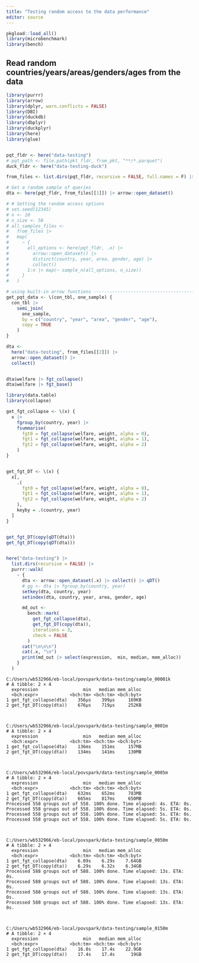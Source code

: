 ```yaml
---
title: "Testing random access to the data performance"
editor: source
---
```


```r
pkgload::load_all()
library(microbenchmark)
library(bench)
```

## Read random countries/years/areas/genders/ages from the data

```r
library(purrr)
library(arrow)
library(dplyr, warn.conflicts = FALSE)
library(DBI)
library(duckdb)
library(dbplyr)
library(duckplyr)
library(here)
library(glue)


pqt_fldr <- here("data-testing")
# pqt_path <- file.path(pkt_fldr, from_pkt, "**/*.parquet")
duck_fldr <- here("data-testing-duck")

from_files <- list.dirs(pqt_fldr, recursive = FALSE, full.names = F) |> sort()

# Get a random sample of queries
dta <- here(pqt_fldr, from_files[[1]]) |> arrow::open_dataset()

# # Setting the random access options
# set.seed(12345)
# n <- 10
# n_size <- 50
# all_samples_files <-
#   from_files |>
#   map(
#     ~ {
#       all_options <- here(pqt_fldr, .x) |>
#         arrow::open_dataset() |>
#         distinct(country, year, area, gender, age) |>
#         collect()
#       1:n |> map(~ sample_n(all_options, n_size))
#     }
#   )

# using built-in arrow functions -------------------------------------------
get_pqt_data <- \(con_tbl, one_sample) {
  con_tbl |>
    semi_join(
      one_sample,
      by = c("country", "year", "area", "gender", "age"),
      copy = TRUE
    )
}

dta <-
  here("data-testing", from_files[[2]]) |>
  arrow::open_dataset() |>
  collect()


dta$welfare |> fgt_collapse()
dta$welfare |> fgt_base()

library(data.table)
library(collapse)

get_fgt_collapse <- \(x) {
  x |>
    fgroup_by(country, year) |>
    fsummarise(
      fgt0 = fgt_collapse(welfare, weight, alpha = 0),
      fgt1 = fgt_collapse(welfare, weight, alpha = 1),
      fgt2 = fgt_collapse(welfare, weight, alpha = 2)
    )
}


get_fgt_DT <- \(x) {
  x[,
    .(
      fgt0 = fgt_collapse(welfare, weight, alpha = 0),
      fgt1 = fgt_collapse(welfare, weight, alpha = 1),
      fgt2 = fgt_collapse(welfare, weight, alpha = 2)
    ),
    keyby = .(country, year)
  ]
}


get_fgt_DT(copy(qDT(dta)))
get_fgt_DT(copy(qDT(dta)))


here("data-testing") |> 
  list.dirs(recursive = FALSE) |>
  purrr::walk(
    ~ {
      dta <- arrow::open_dataset(.x) |> collect() |> qDT()
      # gg <- dta |> fgroup_by(country, year)
      setkey(dta, country, year)
      setindex(dta, country, year, area, gender, age)

      md_out <-
        bench::mark(
          get_fgt_collapse(dta),
          get_fgt_DT(copy(dta)),
          iterations = 3,
          check = FALSE
        )
      cat("\n\n\n")
      cat(.x, "\n")
      print(md_out |> select(expression,  min, median, mem_alloc))
    }
  )

```


```
C:/Users/wb532966/eb-local/povspark/data-testing/sample_00001k 
# A tibble: 2 × 4
  expression                 min   median mem_alloc
  <bch:expr>            <bch:tm> <bch:tm> <bch:byt>
1 get_fgt_collapse(dta)    356µs    399µs     169KB
2 get_fgt_DT(copy(dta))    676µs    719µs     252KB



C:/Users/wb532966/eb-local/povspark/data-testing/sample_0001m 
# A tibble: 2 × 4
  expression                 min   median mem_alloc
  <bch:expr>            <bch:tm> <bch:tm> <bch:byt>
1 get_fgt_collapse(dta)    136ms    151ms     157MB
2 get_fgt_DT(copy(dta))    134ms    141ms     130MB



C:/Users/wb532966/eb-local/povspark/data-testing/sample_0005m 
# A tibble: 2 × 4
  expression                 min   median mem_alloc
  <bch:expr>            <bch:tm> <bch:tm> <bch:byt>
1 get_fgt_collapse(dta)    632ms    652ms     783MB
2 get_fgt_DT(copy(dta))    665ms    817ms     650MB
Processed 558 groups out of 558. 100% done. Time elapsed: 4s. ETA: 0s.
Processed 558 groups out of 558. 100% done. Time elapsed: 5s. ETA: 0s.
Processed 558 groups out of 558. 100% done. Time elapsed: 5s. ETA: 0s.
Processed 558 groups out of 558. 100% done. Time elapsed: 5s. ETA: 0s.



C:/Users/wb532966/eb-local/povspark/data-testing/sample_0050m 
# A tibble: 2 × 4
  expression                 min   median mem_alloc
  <bch:expr>            <bch:tm> <bch:tm> <bch:byt>
1 get_fgt_collapse(dta)    6.09s    6.29s    7.64GB
2 get_fgt_DT(copy(dta))    6.29s    6.32s    6.34GB
Processed 588 groups out of 588. 100% done. Time elapsed: 13s. ETA: 0s.
Processed 588 groups out of 588. 100% done. Time elapsed: 13s. ETA: 0s.
Processed 588 groups out of 588. 100% done. Time elapsed: 13s. ETA: 0s.
Processed 588 groups out of 588. 100% done. Time elapsed: 13s. ETA: 0s.



C:/Users/wb532966/eb-local/povspark/data-testing/sample_0150m 
# A tibble: 2 × 4
  expression                 min   median mem_alloc
  <bch:expr>            <bch:tm> <bch:tm> <bch:byt>
1 get_fgt_collapse(dta)    16.8s    17.4s    22.9GB
2 get_fgt_DT(copy(dta))    17.4s    17.4s      19GB

```